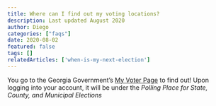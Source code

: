 ```yaml
---
title: Where can I find out my voting locations?
description: Last updated August 2020
author: Diego
categories: ["faqs"]
date: 2020-08-02
featured: false
tags: []
relatedArticles: ['when-is-my-next-election']
---
```


You go to the Georgia Government’s [My Voter Page](https://www.mvp.sos.ga.gov/) to find out! Upon logging into your account, it will be under the *Polling Place for State, County, and Municipal Elections*

